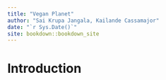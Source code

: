 ```yaml
--- 
title: "Vegan Planet"
author: "Sai Krupa Jangala, Kailande Cassamajor"
date: "`r Sys.Date()`"
site: bookdown::bookdown_site
---
```


# Introduction

